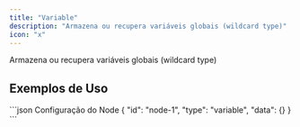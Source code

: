 ```yaml
---
title: "Variable"
description: "Armazena ou recupera variáveis globais (wildcard type)"
icon: "x"
---
```


<Card title="O que faz?" icon="lightbulb" iconType="duotone">
  Armazena ou recupera variáveis globais (wildcard type)
</Card>


## Exemplos de Uso

<Tabs>
  <Tab title="Exemplo Básico">
    
  </Tab>
</Tabs>

<CodeGroup>
```json Configuração do Node
{
  "id": "node-1",
  "type": "variable",
  "data": {}
}
```
</CodeGroup>
